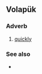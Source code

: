 {{also|vifö}}
==Volapük==

===Adverb===
{{head|vo|adverb}}

# [[quickly]]

===See also===
* {{l|vo|vifiko}}